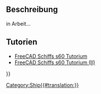 <languages/>
{{UnfinishedDocu}}

<div class="mw-translate-fuzzy">
{{Docnav/de
|[[Ship_LoadCondition/de|Beladungszustand]]
|
|[[Ship_Workbench/de|Ship]]
|IconL=Ship_LoadCondition.svg
|IconR=
|IconC=Workbench_Ship.svg
}}
</div>

{{GuiCommand/de
|Name=Ship GZ
|Name/de=Ship GZ
|MenuLocation=Weights → GZ curve computation
|Workbenches=[[Ship_Workbench/de|Ship]]
|Shortcut=
|SeeAlso=
}}

<span id="Description"></span>
==Beschreibung== 

in Arbeit...

<span id="Tutorials"></span>
==Tutorien==

* [[FreeCAD-Ship s60 tutorial/de|FreeCAD Schiffs s60 Tutorium]]
* [[FreeCAD-Ship s60 tutorial (II)/de|FreeCAD Schiffs s60 Tutorium (II)]] 


<div class="mw-translate-fuzzy">
{{Docnav/de
|[[Ship_LoadCondition/de|Beladungszustand]]
|
|[[Ship_Workbench/de|Ship]]
|IconL=Ship_LoadCondition.svg
|IconR=
|IconC=Workbench_Ship.svg
}}
</div>

{{Userdocnavi{{#translation:}}}}
[[Category:Ship{{#translation:}}]]